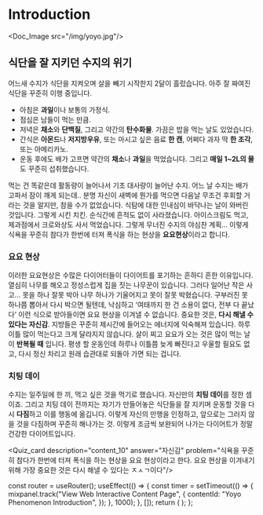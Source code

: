# Introduction


<Doc_Image src="/img/yoyo.jpg"/>

## 식단을 잘 지키던 수지의 위기

어느새 수지가 식단을 지켜오며 살을 빼기 시작한지 2달이 흘렀습니다. 아주 잘 짜여진 식단을 꾸준히 이행 중입니다.

- 아침은 **과일**이나 보통의 가정식.
- 점심은 남들이 먹는 만큼.
- 저녁은 **채소**와 **단백질**, 그리고 약간의 **탄수화물**. 가끔은 밥을 먹는 날도 있었습니다.
- 간식은 **아몬드**나 **저지방우유**, 또는 마시고 싶은 음료 **한 캔**, 어쩌다 과자 딱 **한 조각**, 또는 아메리카노.
- 운동 후에도 배가 고프면 약간의 **채소**나 **과일**을 먹었습니다. 그리고 **매일 1~2L의 물**도 꾸준히 섭취했습니다.

먹는 건 똑같은데 활동량이 늘어나서 기초 대사량이 늘어난 수지. 어느 날 수지는 배가 고파서 잠이 깨게 되는데.. 분명 자신이 새벽에 뭔가를 먹으면 다음날 무조건 후회할 거라는 것을 알지만, 참을 수가 없었습니다. 식탐에 대한 인내심이 바닥나는 날이 와버린 것입니다. 그렇게 시킨 치킨. 순식간에 흔적도 없이 사라졌습니다. 아이스크림도 먹고, 제과점에서 크로와상도 사서 먹었습니다. 그렇게 무너진 수지의 야심찬 계획… 이렇게 식욕을 꾸준히 참다가 한번에 터져 폭식을 하는 현상을 **요요현상**이라고 합니다.

### 요요 현상

이러한 요요현상은 수많은 다이어터들이 다이어트를 포기하는 흔하디 흔한 이유입니다. 열심히 나무를 해오고 정성스럽게 집을 짓는 나무꾼이 있습니다. 그러다 일어난 작은 사고… 못을 하나 잘못 박아 나무 하나가 기울어지고 못이 잘못 박혔습니다. 구부러진 못 하나쯤 뽑아서 다시 박으면 될텐데, 낙심하고 ‘여태까지 한 건 소용이 없다, 전부 다 끝났다’ 이런 식으로 받아들이면 요요 현상을 이겨낼 수 없습니다. 중요한 것은, **다시 해낼 수 있다는 자신감**. 지방들은 꾸준히 제시간에 들어오는 에너지에 익숙해져 있습니다. 하루 이틀 많이 먹는다고 크게 달라지지 않습니다. 살이 찌고 요요가 오는 것은 많이 먹는 날이 **반복될 때** 입니다. 평생 할 운동인데 하루나 이틀쯤 늦게 빠진다고 우울할 필요도 없고, 다시 정신 차리고 원래 습관대로 되돌아 가면 되는 겁니다.

### 치팅 데이

수지는 일주일에 한 끼, 먹고 싶은 것을 먹기로 했습니다. 자신만의 **치팅 데이**를 정한 셈이죠. 그리고 치팅 데이 전까지는 자기가 만들어놓은 식단들을 잘 지키며 운동할 것을 다시 **다짐**하고 이를 행동에 옮깁니다. 이렇게 자신의 만행을 인정하고, 앞으로는 그러지 않을 것을 다짐하며 꾸준히 해나가는 것. 이렇게 조금씩 보완되어 나가는 다이어트가 정말 건강한 다이어트입니다.


<Quiz_card description="content_10" answer="자신감" problem="식욕을 꾸준히 참다가 한번에 터져 폭식을 하는 현상을 요요 현상이라고 한다. 요요 현상을 이겨내기 위해 가장 중요한 것은 다시 해낼 수 있다는 ㅈㅅㄱ이다"/>



  const router = useRouter();
  useEffect(() => {
    const timer = setTimeout(() => {
      mixpanel.track("View Web Interactive Content Page", {
        contentId: "Yoyo Phenomenon Introduction",
      });
    }, 1000);
  }, []);
  return (
    <PageKey route={router.pathname} EventName="Yoyo Phenomenon Introduction" />
  );
};

<Final />
